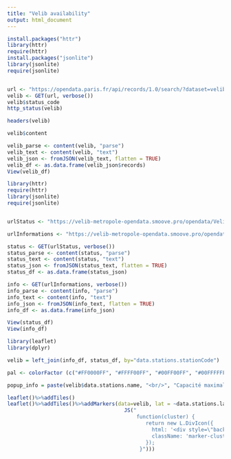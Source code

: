 ```yaml
---
title: "Velib availability"
output: html_document
---
```


```r
install.packages("httr")
library(httr)
require(httr)
install.packages("jsonlite")
library(jsonlite)
require(jsonlite)


url <- "https://opendata.paris.fr/api/records/1.0/search/?dataset=velib-disponibilite-en-temps-reel&q=&facet=name&facet=is_installed&facet=is_renting&facet=is_returning&facet=nom_arrondissement_communes"
velib <- GET(url, verbose())
velib$status_code
http_status(velib)

headers(velib)

velib$content

velib_parse <- content(velib, "parse")
velib_text <- content(velib, "text")
velib_json <- fromJSON(velib_text, flatten = TRUE)
velib_df <- as.data.frame(velib_json$records)
View(velib_df)


```

```r
library(httr)
require(httr)
library(jsonlite)
require(jsonlite)


urlStatus <- "https://velib-metropole-opendata.smoove.pro/opendata/Velib_Metropole/station_status.json"

urlInformations <- "https://velib-metropole-opendata.smoove.pro/opendata/Velib_Metropole/station_information.json"

status <- GET(urlStatus, verbose())
status_parse <- content(status, "parse")
status_text <- content(status, "text")
status_json <- fromJSON(status_text, flatten = TRUE)
status_df <- as.data.frame(status_json)

info <- GET(urlInformations, verbose())
info_parse <- content(info, "parse")
info_text <- content(info, "text")
info_json <- fromJSON(info_text, flatten = TRUE)
info_df <- as.data.frame(info_json)

View(status_df)
View(info_df)

```

```r
library(leaflet)
library(dplyr)

velib = left_join(info_df, status_df, by="data.stations.stationCode")

pal <- colorFactor (c("#FF0000FF", "#FFFF00FF", "#00FF00FF", "#00FFFFFF", "#0000FFFF", "#FF00FFFF"), domain = velib$data.stations.capacity)

popup_info = paste(velib$data.stations.name, "<br/>", "Capacité maximale de la station : ", velib$data.stations.capacity, "<br/>", "Vélos disponibles : ", velib$data.stations.num_bikes_available) 

leaflet()%>%addTiles()
leaflet()%>%addTiles()%>%addMarkers(data=velib, lat = ~data.stations.lat, lng = ~data.stations.lon, popup = ~popup_info, clusterOptions = markerClusterOptions(iconCreateFunction =
                                      JS("
                                          function(cluster) {
                                             return new L.DivIcon({
                                               html: '<div style=\"background-color:rgba(0,147,255,1)\"><span>' + cluster.getChildCount() + '</div><span>',
                                               className: 'marker-cluster'
                                             }); 
                                           }")))

```



